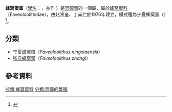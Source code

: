 {{oobox
| name = 蜂窩蛋屬
| fossil_range = [[土侖期|土侖期]]-[[坎帕期|坎帕期]]<br>~{{fossil range|84|72}}
| taxon = Faveoloolithus
| image = Fossil Dinosaur Eggs- Faveoloolithus sp.jpg
| image_caption = 蜂窝蛋，河南地质博物馆
| authority = Zhao & Ding, 1976
| subdivision_ranks = 蛋種
| subdivision = 
*[[寧夏蜂窩蛋|寧夏蜂窩蛋]] ''F. ningxiaensis''
*[[張氏蜂窩蛋|張氏蜂窩蛋]] ''F. zhangi''
}}


'''蜂窝蛋属'''（[[學名|學名]]：{{lang|la|'''''Faveoloolithus'''''}}，亦作
{{lang|la|'''''Faveoolithus'''''}}）是[[恐龍蛋|恐龍蛋]]的一個屬，屬於[[蜂窝蛋科|蜂窝蛋科]]（Faveoloolithidae），由赵资奎、丁尚仁於1976年建立，模式種為宁夏蜂窝蛋（{{lang|la|''Faveoloolithus ningxiaensis''}}）<ref name="gjzdwxb">{{cite journal |url=http://www.ivpp.cas.cn/cbw/gjzdwxb/xbwzxz/201009/P020100925377277346780.pdf |format=[[PDF|PDF]] |title=中国白垩纪蜂窝蛋化石的分类订正 |author=张蜀康 |journal=古脊椎动物学报 |volume=48 |issue=3 |language=zh-hans |pages=203-219 |date=2010年7月 |access-date=2014-05-01 |archive-date=2020-05-17 |archive-url=https://web.archive.org/web/20200517140108/http://www.ivpp.cas.cn/cbw/gjzdwxb/xbwzxz/201009/P020100925377277346780.pdf |dead-url=no }}</ref>。

==分類==
*[[宁夏蜂窝蛋|宁夏蜂窝蛋]]（''Faveoloolithus ningxiaensis''）
*[[张氏蜂窝蛋|张氏蜂窝蛋]]（''Faveoloolithus zhangi''）

==參考資料==
{{Reflist}}

[[分類:蜂窩蛋科|分類:蜂窩蛋科]]
[[分類:恐龍的繁殖|分類:恐龍的繁殖]]

{{dinosaur-stub}}